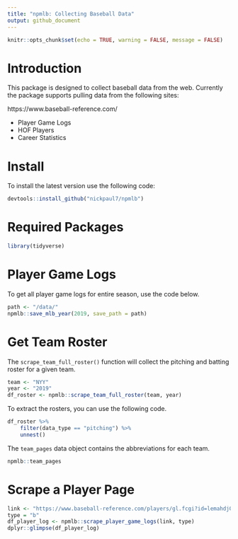 ```yaml
---
title: "npmlb: Collecting Baseball Data"
output: github_document
---
```


```r
knitr::opts_chunk$set(echo = TRUE, warning = FALSE, message = FALSE)
```

# Introduction

This package is designed to collect baseball data from the web.  Currently the package supports pulling data from the following sites:

https://www.baseball-reference.com/

* Player Game Logs
* HOF Players
* Career Statistics

# Install

To install the latest version use the following code:

```r
devtools::install_github("nickpaul7/npmlb")
```

# Required Packages

```r
library(tidyverse)
```


# Player Game Logs

To get all player game logs for entire season, use the code below.


```r
path <- "/data/"
npmlb::save_mlb_year(2019, save_path = path)
```


# Get Team Roster

The `scrape_team_full_roster()` function will collect the pitching and batting roster for a given team.

```r
team <- "NYY"
year <- "2019"
df_roster <- npmlb::scrape_team_full_roster(team, year)
```

To extract the rosters, you can use the following code.

```r
df_roster %>% 
    filter(data_type == "pitching") %>% 
    unnest()
```

The `team_pages` data object contains the abbreviations for each team.

```r
npmlb::team_pages
```

# Scrape a Player Page

```r
link <- "https://www.baseball-reference.com/players/gl.fcgi?id=lemahdj01&t=b&year=2019"
type = "b"
df_player_log <- npmlb::scrape_player_game_logs(link, type)
dplyr::glimpse(df_player_log)
```


